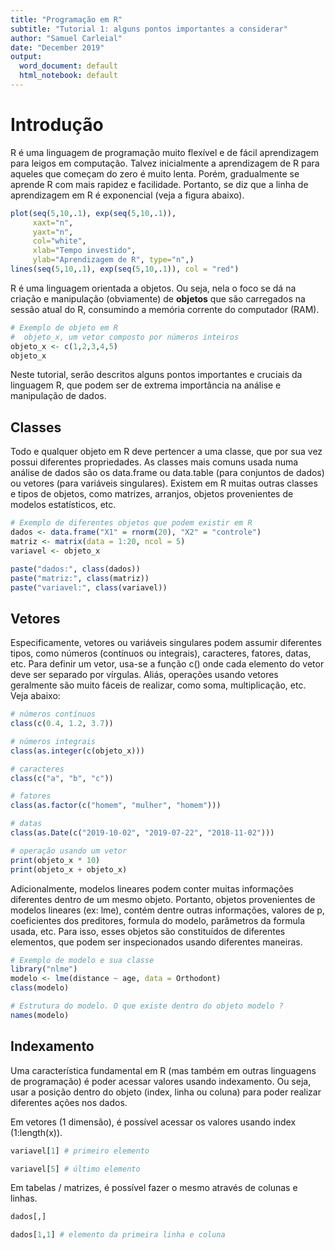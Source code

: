 ```yaml
---
title: "Programação em R"
subtitle: "Tutorial 1: alguns pontos importantes a considerar"
author: "Samuel Carleial"
date: "December 2019"
output:
  word_document: default
  html_notebook: default
---
```


# Introdução

R é uma linguagem de programação muito flexível e de fácil aprendizagem para leigos em computação. Talvez inicialmente a aprendizagem de R para aqueles que começam do zero é muito lenta. Porém, gradualmente se aprende R com mais rapidez e facilidade. Portanto, se diz que a linha de aprendizagem em R é exponencial (veja a figura abaixo).

```r
plot(seq(5,10,.1), exp(seq(5,10,.1)), 
     xaxt="n",
     yaxt="n",
     col="white", 
     xlab="Tempo investido", 
     ylab="Aprendizagem de R", type="n",)
lines(seq(5,10,.1), exp(seq(5,10,.1)), col = "red")
```

R é uma linguagem orientada a objetos. Ou seja, nela o foco se dá na criação e manipulação (obviamente) de **objetos** que são carregados na sessão atual do R, consumindo a memória corrente do computador (RAM).

```r
# Exemplo de objeto em R
#  objeto_x, um vetor composto por números inteiros
objeto_x <- c(1,2,3,4,5)
objeto_x
```

Neste tutorial, serão descritos alguns pontos importantes e cruciais da linguagem R, que podem ser de extrema importância na análise e manipulação de dados.

## Classes
Todo e qualquer objeto em R deve pertencer a uma classe, que por sua vez possui diferentes propriedades. As classes mais comuns usada numa análise de dados são os data.frame ou data.table (para conjuntos de dados) ou vetores (para variáveis singulares). Existem em R muitas outras classes e tipos de objetos, como matrizes, arranjos, objetos provenientes de modelos estatísticos, etc.

```r
# Exemplo de diferentes objetos que podem existir em R
dados <- data.frame("X1" = rnorm(20), "X2" = "controle")
matriz <- matrix(data = 1:20, ncol = 5)
variavel <- objeto_x

paste("dados:", class(dados))
paste("matriz:", class(matriz))
paste("variavel:", class(variavel))
```

## Vetores

Especificamente, vetores ou variáveis singulares podem assumir diferentes tipos, como números (contínuos ou integrais), caracteres, fatores, datas, etc. Para definir um vetor, usa-se a função c() onde cada elemento do vetor deve ser separado por vírgulas. Aliás, operações usando vetores geralmente são muito fáceis de realizar, como soma, multiplicação, etc. Veja abaixo:

```r
# números contínuos
class(c(0.4, 1.2, 3.7))
```

```r
# números integrais
class(as.integer(c(objeto_x)))
```

```r
# caracteres
class(c("a", "b", "c"))
```

```r
# fatores
class(as.factor(c("homem", "mulher", "homem")))
```

```r
# datas
class(as.Date(c("2019-10-02", "2019-07-22", "2018-11-02")))
```

```r
# operação usando um vetor
print(objeto_x * 10)
print(objeto_x + objeto_x)
```

Adicionalmente, modelos lineares podem conter muitas informações diferentes dentro de um mesmo objeto. Portanto, objetos provenientes de modelos lineares (ex: lme), contém dentre outras informações, valores de p, coeficientes dos preditores, formula do modelo, parâmetros da formula usada, etc. Para isso, esses objetos são constituídos de diferentes elementos, que podem ser inspecionados usando diferentes maneiras.

```r
# Exemplo de modelo e sua classe
library("nlme")
modelo <- lme(distance ~ age, data = Orthodont)
class(modelo)
```

```r
# Estrutura do modelo. O que existe dentro do objeto modelo ? 
names(modelo)
```

## Indexamento

Uma característica fundamental em R (mas também em outras linguagens de programação) é poder acessar valores usando indexamento. Ou seja, usar a posição dentro do objeto (index, linha ou coluna) para poder realizar diferentes ações nos dados.

Em vetores (1 dimensão), é possível acessar os valores usando index (1:length(x)).

```r
variavel[1] # primeiro elemento
```

```r
variavel[5] # último elemento
```

Em tabelas / matrizes, é possível fazer o mesmo através de colunas e linhas.

```r
dados[,]
```

```r
dados[1,1] # elemento da primeira linha e coluna
```

